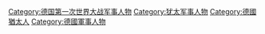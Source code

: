 [[Category:德国第一次世界大战军事人物|Category:德国第一次世界大战军事人物]]
[[Category:犹太军事人物|Category:犹太军事人物]]
[[Category:德國猶太人|Category:德國猶太人]]
[[Category:德國軍事人物|Category:德國軍事人物]]